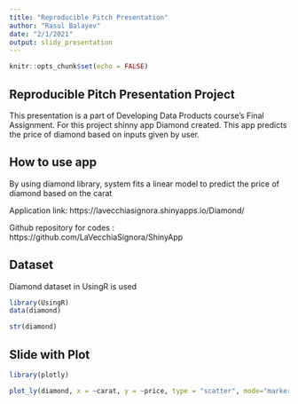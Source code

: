 ---
title: "Reproducible Pitch Presentation"
author: "Rasul Balayev"
date: "2/1/2021"
output: slidy_presentation
---

```{r setup, include=FALSE}
knitr::opts_chunk$set(echo = FALSE)
```

##  Reproducible Pitch Presentation Project
This presentation is a part of Developing Data Products course's Final Assignment. For this project shinny app Diamond created. This app predicts the price of diamond based on inputs given by user.

## How to use app
By using diamond library, system fits a linear model to predict the price of diamond based on the carat

Application link: https://lavecchiasignora.shinyapps.io/Diamond/

Github repository for codes : https://github.com/LaVecchiaSignora/ShinyApp


## Dataset
Diamond dataset in UsingR is used

```{r, include=FALSE}
library(UsingR)
data(diamond)
```

```{r summary}
str(diamond)
```

## Slide with Plot

```{r, include=FALSE}
library(plotly)
```

```{r, echo=FALSE}
plot_ly(diamond, x = ~carat, y = ~price, type = "scatter", mode="markers")
```

